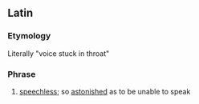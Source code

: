 ==Latin==

===Etymology===
Literally "voice stuck in throat"

===Phrase===
{{head|la|phrase|head=[[vōx]] [[fauces|faucibus]] [[haereo|haesit]]}}

# {{lb|la|idiomatic}} [[speechless]]; so [[astonish]]ed as to be unable to speak